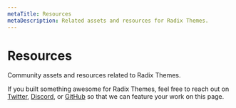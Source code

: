 ```yaml
---
metaTitle: Resources
metaDescription: Related assets and resources for Radix Themes.
---
```


# Resources

<Description>
  Community assets and resources related to Radix Themes.
</Description>

<Flex direction="column" gap="4" my="5">
  <ThemesUnofficialFigmaLibrary />
  <ThemesUnofficialTailwindPlugin />
</Flex>

If you built something awesome for Radix Themes, feel free to reach out on [Twitter](https://twitter.com/radix_ui), [Discord](https://discord.com/invite/7Xb99uG), or [GitHub](https://github.com/radix-ui/themes) so that we can feature your work on this page.
